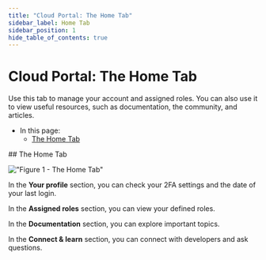 ```yaml
---
title: "Cloud Portal: The Home Tab"
sidebar_label: Home Tab
sidebar_position: 1
hide_table_of_contents: true
---
```



# Cloud Portal: The Home Tab

<Admonition type="note" title="Note">

Use this tab to manage your account and assigned roles. You can also use it to view useful resources, such as documentation, the community, and articles.

* In this page:
    * [The Home Tab](../../cloud/portal/cloud-portal-home-tab.mdx#the-home-tab)  
</Admonition>
## The Home Tab

!["Figure 1 - The Home Tab"](./assets/portal-home-tab-overview.png)

In the **Your profile** section, you can check your 2FA settings and the date of your last login.

In the **Assigned roles** section, you can view your defined roles.

In the **Documentation** section, you can explore important topics.

In the **Connect & learn** section, you can connect with developers and ask questions.



